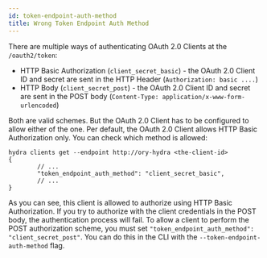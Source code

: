 ```yaml
---
id: token-endpoint-auth-method
title: Wrong Token Endpoint Auth Method
---
```


There are multiple ways of authenticating OAuth 2.0 Clients at the
`/oauth2/token`:

- HTTP Basic Authorization (`client_secret_basic`) - the OAuth 2.0 Client ID and
  secret are sent in the HTTP Header (`Authorization: basic ....`)
- HTTP Body (`client_secret_post`) - the OAuth 2.0 Client ID and secret are sent
  in the POST body (`Content-Type: application/x-www-form-urlencoded`)

Both are valid schemes. But the OAuth 2.0 Client has to be configured to allow
either of the one. Per default, the OAuth 2.0 Client allows HTTP Basic
Authorization only. You can check which method is allowed:

```
hydra clients get --endpoint http://ory-hydra <the-client-id>
{
        // ...
        "token_endpoint_auth_method": "client_secret_basic",
        // ...
}
```

As you can see, this client is allowed to authorize using HTTP Basic
Authorization. If you try to authorize with the client credentials in the POST
body, the authentication process will fail. To allow a client to perform the
POST authorization scheme, you must set
`"token_endpoint_auth_method": "client_secret_post"`. You can do this in the CLI
with the `--token-endpoint-auth-method` flag.
